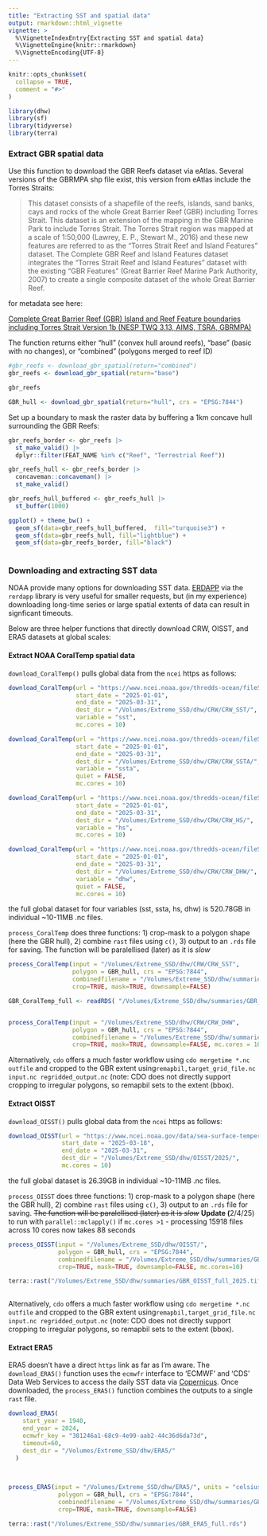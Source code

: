 ```yaml
---
title: "Extracting SST and spatial data"
output: rmarkdown::html_vignette
vignette: >
  %\VignetteIndexEntry{Extracting SST and spatial data}
  %\VignetteEngine{knitr::rmarkdown}
  %\VignetteEncoding{UTF-8}
---
```


```r
knitr::opts_chunk$set(
  collapse = TRUE,
  comment = "#>"
)
```

```r
library(dhw)
library(sf)
library(tidyverse)
library(terra)
```

### Extract GBR spatial data

Use this function to download the GBR Reefs dataset via eAtlas. Several versions of the GBRMPA shp file exist, this version from eAtlas include the Torres Straits:

> This dataset consists of a shapefile of the reefs, islands, sand banks, cays and rocks of the whole Great Barrier Reef (GBR) including Torres Strait. This dataset is an extension of the mapping in the GBR Marine Park to include Torres Strait. The Torres Strait region was mapped at a scale of 1:50,000 (Lawrey, E. P., Stewart M., 2016) and these new features are referred to as the "Torres Strait Reef and Island Features" dataset. The Complete GBR Reef and Island Features dataset integrates the "Torres Strait Reef and Island Features" dataset with the existing "GBR Features" (Great Barrier Reef Marine Park Authority, 2007) to create a single composite dataset of the whole Great Barrier Reef.

for metadata see here:

[Complete Great Barrier Reef (GBR) Island and Reef Feature boundaries including Torres Strait Version 1b (NESP TWQ 3.13, AIMS, TSRA, GBRMPA)](https://researchdata.edu.au/complete-great-barrier-tsra-gbrmpa/675397)

The function returns either "hull" (convex hull around reefs), "base" (basic with no changes), or "combined" (polygons merged to reef ID)

```r

#gbr_reefs <- download_gbr_spatial(return="combined")
gbr_reefs <- download_gbr_spatial(return="base")

gbr_reefs

GBR_hull <- download_gbr_spatial(return="hull", crs = "EPSG:7844")

```

Set up a boundary to mask the raster data by buffering a 1km concave hull surrounding the GBR Reefs:

```r

gbr_reefs_border <- gbr_reefs |> 
  st_make_valid() |> 
  dplyr::filter(FEAT_NAME %in% c("Reef", "Terrestrial Reef")) 

gbr_reefs_hull <- gbr_reefs_border |> 
  concaveman::concaveman() |> 
  st_make_valid()

gbr_reefs_hull_buffered <- gbr_reefs_hull |> 
  st_buffer(1000) 

ggplot() + theme_bw() +
  geom_sf(data=gbr_reefs_hull_buffered,  fill="turquoise3") +
  geom_sf(data=gbr_reefs_hull, fill="lightblue") +
  geom_sf(data=gbr_reefs_border, fill="black") 
  


```

### Downloading and extracting SST data

NOAA provide many options for downloading SST data. [ERDAPP](https://www.ncei.noaa.gov/erddap/) via the `rerdapp` library is very useful for smaller requests, but (in my experience) downloading long-time series or large spatial extents of data can result in signficant timeouts.

Below are three helper functions that directly download CRW, OISST, and ERA5 datasets at global scales:

#### Extract NOAA CoralTemp spatial data

`download_CoralTemp()` pulls global data from the `ncei` https as follows:

```r



download_CoralTemp(url = "https://www.ncei.noaa.gov/thredds-ocean/fileServer/crw/5km/v3.1/nc/v1.0/daily/",
                   start_date = "2025-01-01",
                   end_date = "2025-03-31",
                   dest_dir = "/Volumes/Extreme_SSD/dhw/CRW/CRW_SST/",
                   variable = "sst",
                   mc.cores = 10)

download_CoralTemp(url = "https://www.ncei.noaa.gov/thredds-ocean/fileServer/crw/5km/v3.1/nc/v1.0/daily/",
                   start_date = "2025-01-01",
                   end_date = "2025-03-31",
                   dest_dir = "/Volumes/Extreme_SSD/dhw/CRW/CRW_SSTA/",
                   variable = "ssta",
                   quiet = FALSE,
                   mc.cores = 10)

download_CoralTemp(url = "https://www.ncei.noaa.gov/thredds-ocean/fileServer/crw/5km/v3.1/nc/v1.0/daily/",
                   start_date = "2025-01-01",
                   end_date = "2025-03-31",
                   dest_dir = "/Volumes/Extreme_SSD/dhw/CRW/CRW_HS/",
                   variable = "hs",
                   mc.cores = 10)

download_CoralTemp(url = "https://www.ncei.noaa.gov/thredds-ocean/fileServer/crw/5km/v3.1/nc/v1.0/daily/",
                   start_date = "2025-01-01",
                   end_date = "2025-03-31",
                   dest_dir = "/Volumes/Extreme_SSD/dhw/CRW/CRW_DHW/",
                   variable = "dhw",
                   quiet = FALSE,
                   mc.cores = 10)


```

the full global dataset for four variables (sst, ssta, hs, dhw) is 520.78GB in individual \~10-11MB .nc files.

`process_CoralTemp` does three functions: 1) crop-mask to a polygon shape (here the GBR hull), 2) combine `rast` files using `c()`, 3) output to an `.rds` file for saving. The function will be paralellised (later) as it is *slow*

```r

process_CoralTemp(input = "/Volumes/Extreme_SSD/dhw/CRW/CRW_SST",
                  polygon = GBR_hull, crs = "EPSG:7844",
                  combinedfilename = "/Volumes/Extreme_SSD/dhw/summaries/GBR_CoralTemp_full.rds",
                  crop=TRUE, mask=TRUE, downsample=FALSE)

GBR_CoralTemp_full <- readRDS( "/Volumes/Extreme_SSD/dhw/summaries/GBR_CoralTemp_full.rds")


process_CoralTemp(input = "/Volumes/Extreme_SSD/dhw/CRW/CRW_DHW",
                  polygon = GBR_hull, crs = "EPSG:7844",
                  combinedfilename = "/Volumes/Extreme_SSD/dhw/summaries/GBR_CoralTemp_DHW_full.rds",
                  crop=TRUE, mask=TRUE, downsample=FALSE, mc.cores = 10)

```

Alternatively, `cdo` offers a much faster workflow using `cdo mergetime *.nc outfile` and cropped to the GBR extent using`remapbil,target_grid_file.nc input.nc regridded_output.nc` (note: CDO does not directly support cropping to irregular polygons, so remapbil sets to the extent (bbox).

#### Extract OISST

`download_OISST()` pulls global data from the `ncei` https as follows:

```r

download_OISST(url = "https://www.ncei.noaa.gov/data/sea-surface-temperature-optimum-interpolation/v2.1/access/avhrr/",
               start_date = "2025-03-18",
               end_date = "2025-03-31",
               dest_dir = "/Volumes/Extreme_SSD/dhw/OISST/2025/",
               mc.cores = 10)


```

the full global dataset is 26.39GB in individual \~10-11MB .nc files.

`process_OISST` does three functions: 1) crop-mask to a polygon shape (here the GBR hull), 2) combine `rast` files using `c()`, 3) output to an `.rds` file for saving. ~~The function will be paralellised (later) as it is *slow*~~ **Update (**2/4/25) to run with `parallel::mclapply()` if `mc.cores >1` - processing 15918 files across 10 cores now takes 88 seconds

```r

process_OISST(input = "/Volumes/Extreme_SSD/dhw/OISST/",
              polygon = GBR_hull, crs = "EPSG:7844",
              combinedfilename = "/Volumes/Extreme_SSD/dhw/summaries/GBR_OISST_full_2025.tif",
              crop=TRUE, mask=TRUE, downsample=FALSE, mc.cores=10)

terra::rast("/Volumes/Extreme_SSD/dhw/summaries/GBR_OISST_full_2025.tif")
  
```

Alternatively, `cdo` offers a much faster workflow using `cdo mergetime *.nc outfile` and cropped to the GBR extent using`remapbil,target_grid_file.nc input.nc regridded_output.nc` (note: CDO does not directly support cropping to irregular polygons, so remapbil sets to the extent (bbox).

#### Extract ERA5

ERA5 doesn't have a direct `https` link as far as I'm aware. The `download_ERA5()` function uses the `ecmwfr` interface to 'ECMWF' and 'CDS' Data Web Services to access the daily SST data via [Copernicus](https://cds.climate.copernicus.eu/datasets/reanalysis-era5-single-levels). Once downloaded, the `process_ERA5()` function combines the outputs to a single `rast` file.

```r

download_ERA5(
    start_year = 1940,
    end_year = 2024,
    ecmwfr_key = "381246a1-68c9-4e99-aab2-44c36d6da73d",
    timeout=60,
    dest_dir = "/Volumes/Extreme_SSD/dhw/ERA5/"
  )
  
  

process_ERA5(input = "/Volumes/Extreme_SSD/dhw/ERA5/", units = "celsius",
              polygon = GBR_hull, crs = "EPSG:7844",
              combinedfilename = "/Volumes/Extreme_SSD/dhw/summaries/GBR_ERA5_full.rds",
              crop=TRUE, mask=TRUE, downsample=FALSE)

terra::rast("/Volumes/Extreme_SSD/dhw/summaries/GBR_ERA5_full.rds")



```
